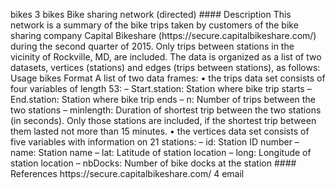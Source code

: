 bikes 3
bikes Bike sharing network (directed)
#### Description
This network is a summary of the bike trips taken by customers of the bike sharing company Capital
Bikeshare (https://secure.capitalbikeshare.com/) during the second quarter of 2015. Only
trips between stations in the vicinity of Rockville, MD, are included. The data is organized as a list
of two datasets, vertices (stations) and edges (trips between stations), as follows:
Usage
bikes
Format
A list of two data frames:
• the trips data set consists of four variables of length 53:
– Start.station: Station where bike trip starts
– End.station: Station where bike trip ends
– n: Number of trips between the two stations
– minlength: Duration of shortest trip between the two stations (in seconds). Only those
stations are included, if the shortest trip between them lasted not more than 15 minutes.
• the vertices data set consists of five variables with information on 21 stations:
– id: Station ID number
– name: Station name
– lat: Latitude of station location
– long: Longitude of station location
– nbDocks: Number of bike docks at the station
#### References
https://secure.capitalbikeshare.com/
4 email



